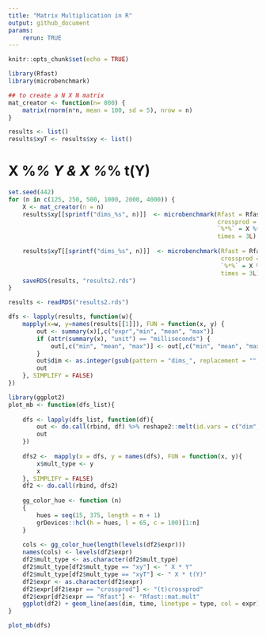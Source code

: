 ```yaml
---
title: "Matrix Multiplication in R"
output: github_document
params:
    rerun: TRUE
---
```


```r
knitr::opts_chunk$set(echo = TRUE)
```

```r
library(Rfast)
library(microbenchmark)

## to create a N X N matrix
mat_creator <- function(n= 800) {
    matrix(rnorm(n*n, mean = 100, sd = 5), nrow = n)
}

results <- list()
results$xyT <- results$xy <- list()
```

# X %*% Y  &   X %*% t(Y)

```r
set.seed(442)
for (n in c(125, 250, 500, 1000, 2000, 4000)) {
    X <- mat_creator(n = n)
    results$xy[[sprintf("dims_%s", n)]]  <- microbenchmark(Rfast = Rfast::mat.mult(X , X),
                                                           crossprod = crossprod(X, X),
                                                           `%*%` = X %*% X,
                                                           times = 3L)
    
    results$xyT[[sprintf("dims_%s", n)]]  <- microbenchmark(Rfast = Rfast::mat.mult(X , t(X)),
                                                            crossprod = tcrossprod(X, X),
                                                            `%*%` = X %*% t(X),
                                                            times = 3L)
    saveRDS(results, "results2.rds")
}

```


```r
results <- readRDS("results2.rds")
```

```r
dfs <- lapply(results, function(w){
    mapply(x=w, y=names(results[[1]]), FUN = function(x, y) {
        out <- summary(x)[,c("expr","min", "mean", "max")]
        if (attr(summary(x), "unit") == "milliseconds") {
            out[,c("min", "mean", "max")] <- out[,c("min", "mean", "max")]/1e3
        }
        out$dim <- as.integer(gsub(pattern = "dims_", replacement = "", x = y))
        out
    }, SIMPLIFY = FALSE)
})
```

```r
library(ggplot2)
plot_mb <- function(dfs_list){
    
    dfs <- lapply(dfs_list, function(df){
        out <- do.call(rbind, df) %>% reshape2::melt(id.vars = c("dim", "expr"), variable.name = "type", value.name = "time")
        out
    })
    
    dfs2 <-  mapply(x = dfs, y = names(dfs), FUN = function(x, y){
        x$mult_type <- y
        x
    }, SIMPLIFY = FALSE)
    df2 <- do.call(rbind, dfs2)
    
    gg_color_hue <- function (n) 
    {
        hues = seq(15, 375, length = n + 1)
        grDevices::hcl(h = hues, l = 65, c = 100)[1:n]
    }
    
    cols <- gg_color_hue(length(levels(df2$expr)))
    names(cols) <- levels(df2$expr)
    df2$mult_type <- as.character(df2$mult_type)
    df2$mult_type[df2$mult_type == "xy"] <- " X * Y"
    df2$mult_type[df2$mult_type == "xyT"] <- " X * t(Y)"
    df2$expr <- as.character(df2$expr)
    df2$expr[df2$expr == "crossprod"] <- "(t)crossprod"
    df2$expr[df2$expr == "Rfast"] <- "Rfast::mat.mult"
    ggplot(df2) + geom_line(aes(dim, time, linetype = type, col = expr)) + facet_wrap(~ mult_type) + guides(col = guide_legend(title = "Method"), linetype = guide_legend(title = "Runtime")) + scale_linetype_manual(values = c(min=2, mean=1, max=4)) + labs(x = "Dimension of the square matrix", y = "Runtime (sec)") + theme_bw()
}

plot_mb(dfs)
```

